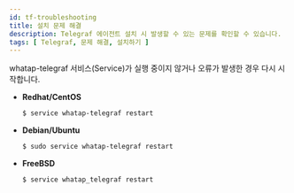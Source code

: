 ```yaml
---
id: tf-troubleshooting
title: 설치 문제 해결
description: Telegraf 에이전트 설치 시 발생할 수 있는 문제를 확인할 수 있습니다.
tags: [ Telegraf, 문제 해결, 설치하기 ]
---
```


whatap-telegraf 서비스(Service)가 실행 중이지 않거나 오류가 발생한 경우 다시 시작합니다.

* **Redhat/CentOS**  
    ```bash title=SH
    $ service whatap-telegraf restart
    ```
* **Debian/Ubuntu**  
    ```bash title=SH
    $ sudo service whatap-telegraf restart
    ```
* **FreeBSD**  
    ```bash title=SH
    $ service whatap_telegraf restart
    ```        